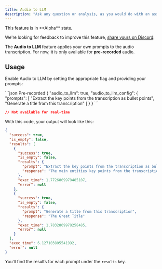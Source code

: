 ```yaml
---
title: Audio to LLM
description: "Ask any question or analysis, as you would do with an assistant"
---
```


<Note>
This feature is in **Alpha** state.

We're looking for feedback to improve this feature, [share yours on Discord](https://discord.gg/T22a4ETUQp).
</Note>

The **Audio to LLM** feature applies your own prompts to the audio transcription. For now, it is only available for **pre-recorded** audio.

## Usage
Enable Audio to LLM by setting the appropriate flag and providing your prompts:

<CodeGroup>
```json Pre-recorded
{
  "audio_to_llm": true,
  "audio_to_llm_config": {
    "prompts": [
      "Extract the key points from the transcription as bullet points",
      "Generate a title from this transcription"
    ]
  }
}
```

```json Real-time
// Not available for real-time
```
</CodeGroup>

With this code, your output will look like this:

```json
{
  "success": true,
  "is_empty": false,
  "results": [
    {
      "success": true,
      "is_empty": false,
      "results": {
        "prompt": "Extract the key points from the transcription as bullet points",
        "response": "The main entities key points from the transcription are:\n- ..."
      },
      "exec_time": 1.7726809978485107,
      "error": null
    },
    {
      "success": true,
      "is_empty": false,
      "results": {
        "prompt": "Generate a title from this transcription",
        "response": "The Great Title"
      },
      "exec_time": 1.7832809978258485,
      "error": null
    }
  ],
  "exec_time": 6.127103805541992,
  "error": null
}
```

You'll find the results for each prompt under the `results` key.
